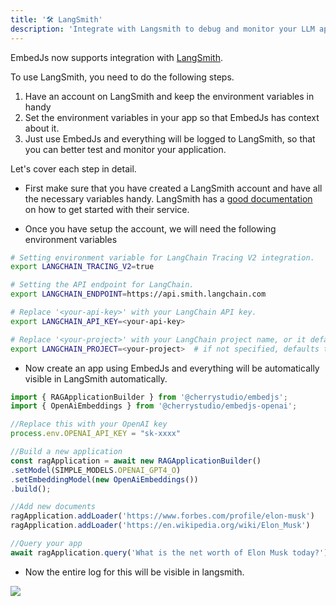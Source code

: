 ---
title: '🛠️ LangSmith'
description: 'Integrate with Langsmith to debug and monitor your LLM app'
---

EmbedJs now supports integration with [LangSmith](https://www.langchain.com/langsmith).

To use LangSmith, you need to do the following steps.

1. Have an account on LangSmith and keep the environment variables in handy
2. Set the environment variables in your app so that EmbedJs has context about it.
3. Just use EmbedJs and everything will be logged to LangSmith, so that you can better test and monitor your application.

Let's cover each step in detail.

* First make sure that you have created a LangSmith account and have all the necessary variables handy. LangSmith has a [good documentation](https://docs.smith.langchain.com/) on how to get started with their service.

* Once you have setup the account, we will need the following environment variables

```bash
# Setting environment variable for LangChain Tracing V2 integration.
export LANGCHAIN_TRACING_V2=true

# Setting the API endpoint for LangChain.
export LANGCHAIN_ENDPOINT=https://api.smith.langchain.com

# Replace '<your-api-key>' with your LangChain API key.
export LANGCHAIN_API_KEY=<your-api-key>

# Replace '<your-project>' with your LangChain project name, or it defaults to "default".
export LANGCHAIN_PROJECT=<your-project>  # if not specified, defaults to "default"
```

* Now create an app using EmbedJs and everything will be automatically visible in LangSmith automatically.


```ts
import { RAGApplicationBuilder } from '@cherrystudio/embedjs';
import { OpenAiEmbeddings } from '@cherrystudio/embedjs-openai';

//Replace this with your OpenAI key
process.env.OPENAI_API_KEY = "sk-xxxx"

//Build a new application
const ragApplication = await new RAGApplicationBuilder()
.setModel(SIMPLE_MODELS.OPENAI_GPT4_O)
.setEmbeddingModel(new OpenAiEmbeddings())
.build();

//Add new documents
ragApplication.addLoader('https://www.forbes.com/profile/elon-musk')
ragApplication.addLoader('https://en.wikipedia.org/wiki/Elon_Musk')

//Query your app
await ragApplication.query('What is the net worth of Elon Musk today?')
```

* Now the entire log for this will be visible in langsmith.

<img src="/images/langsmith.png"/>
